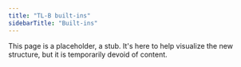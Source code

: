 ```yaml
---
title: "TL-B built-ins"
sidebarTitle: "Built-ins"
---
```


This page is a placeholder, a stub. It's here to help visualize the new structure, but it is temporarily devoid of content.
